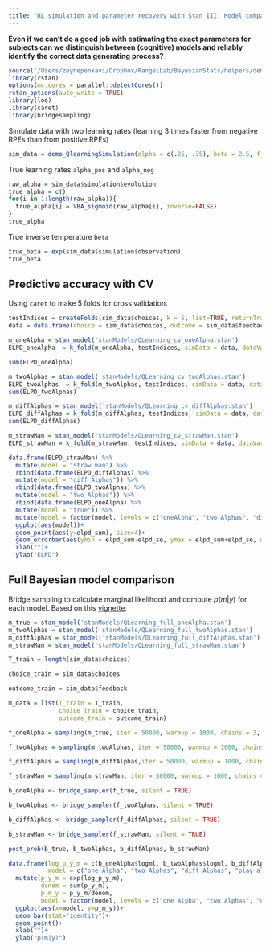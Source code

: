 ```yaml
---
title: "RL simulation and parameter recovery with Stan III: Model comparison"
---
```


**Even if we can't do a good job with estimating the exact parameters for subjects can we distinguish between (cognitive) models and reliably identify the correct data generating process?**

```r
source('/Users/zeynepenkavi/Dropbox/RangelLab/BayesianStats/helpers/demo_QlearningSimulation.R')
library(rstan)
options(mc.cores = parallel::detectCores())
rstan_options(auto_write = TRUE)
library(loo)
library(caret)
library(bridgesampling)
```

Simulate data with two learning rates (learning 3 times faster from negative RPEs than from positive RPEs)

```r
sim_data = demo_QlearningSimulation(alpha = c(.25, .75), beta = 2.5, f_fname = 'f_Qlearning_twoAlphas')
```

True learning rates `alpha_pos` and `alpha_neg`

```r
raw_alpha = sim_data$simulation$evolution
true_alpha = c()
for(i in 1:length(raw_alpha)){
  true_alpha[i] = VBA_sigmoid(raw_alpha[i], inverse=FALSE)
}
true_alpha
```

True inverse temperature `beta`

```r
true_beta = exp(sim_data$simulation$observation)
true_beta
```

## Predictive accuracy with CV

Using `caret` to make 5 folds for cross validation.

```r
testIndices = createFolds(sim_data$choices, k = 5, list=TRUE, returnTrain = FALSE)
data = data.frame(choice = sim_data$choices, outcome = sim_data$feedback)
```

```r
m_oneAlpha = stan_model('stanModels/QLearning_cv_oneAlpha.stan')
ELPD_oneAlpha  = k_fold(m_oneAlpha, testIndices, simData = data, dataVarNames = c("choice", "outcome"), logLikVarName = "log_lik")

sum(ELPD_oneAlpha)
```

```r
m_twoAlphas = stan_model('stanModels/QLearning_cv_twoAlphas.stan')
ELPD_twoAlphas  = k_fold(m_twoAlphas, testIndices, simData = data, dataVarNames = c("choice", "outcome"), logLikVarName = "log_lik")
sum(ELPD_twoAlphas)
```

```r
m_diffAlphas = stan_model('stanModels/QLearning_cv_diffAlphas.stan')
ELPD_diffAlphas = k_fold(m_diffAlphas, testIndices, simData = data, dataVarNames = c("choice", "outcome"), logLikVarName = "log_lik")
sum(ELPD_diffAlphas)
```

```r
m_strawMan = stan_model('stanModels/QLearning_cv_strawMan.stan')
ELPD_strawMan = k_fold(m_strawMan, testIndices, simData = data, dataVarNames = c("choice", "outcome"), logLikVarName = "log_lik")
```

```r
data.frame(ELPD_strawMan) %>%
  mutate(model = "straw man") %>%
  rbind(data.frame(ELPD_diffAlphas) %>%
  mutate(model = "diff Alphas")) %>%
  rbind(data.frame(ELPD_twoAlphas) %>%
  mutate(model = "two Alphas")) %>%
  rbind(data.frame(ELPD_oneAlpha) %>%
  mutate(model = "true")) %>%
  mutate(model = factor(model, levels = c("oneAlpha", "two Alphas", "diff Alphas", "straw man"), labels = c("one Alpha", "two Alphas", "diff Alphas", "play all"))) %>%
  ggplot(aes(model))+
  geom_point(aes(y=elpd_sum), size=4)+
  geom_errorbar(aes(ymin = elpd_sum-elpd_se, ymax = elpd_sum+elpd_se, width=0))+
  xlab("")+
  ylab("ELPD")
```

## Full Bayesian model comparison

Bridge sampling to calculate marginal likelihood and compute $p(m|y)$ for each model. Based on this [vignette](https://cran.r-project.org/web/packages/bridgesampling/vignettes/bridgesampling_example_stan.html).

```r
m_true = stan_model('stanModels/QLearning_full_oneAlpha.stan')
m_twoAlphas = stan_model('stanModels/QLearning_full_twoAlphas.stan')
m_diffAlphas = stan_model('stanModels/QLearning_full_diffAlphas.stan')
m_strawMan = stan_model('stanModels/QLearning_full_strawMan.stan')
```

```r
T_train = length(sim_data$choices)

choice_train = sim_data$choices

outcome_train = sim_data$feedback

m_data = list(T_train = T_train, 
              choice_train = choice_train, 
              outcome_train = outcome_train)
```

```r
f_oneAlpha = sampling(m_true, iter = 50000, warmup = 1000, chains = 3, data=m_data, show_messages=FALSE, verbose=FALSE, refresh= 0)
```

```r
f_twoAlphas = sampling(m_twoAlphas, iter = 50000, warmup = 1000, chains = 3, data=m_data, show_messages=FALSE, verbose=FALSE, refresh= 0)
```

```r
f_diffAlphas = sampling(m_diffAlphas,iter = 50000, warmup = 1000, chains = 3, data=m_data, show_messages=FALSE, verbose=FALSE, refresh= 0)
```

```r
f_strawMan = sampling(m_strawMan, iter = 50000, warmup = 1000, chains = 3, data=m_data, show_messages=FALSE, verbose=FALSE, refresh= 0)
```

```r
b_oneAlpha <- bridge_sampler(f_true, silent = TRUE)
```

```r
b_twoAlphas <- bridge_sampler(f_twoAlphas, silent = TRUE)
```

```r
b_diffAlphas <- bridge_sampler(f_diffAlphas, silent = TRUE)
```

```r
b_strawMan <- bridge_sampler(f_strawMan, silent = TRUE)
```

```r
post_prob(b_true, b_twoAlphas, b_diffAlphas, b_strawMan)
```

```r
data.frame(log_p_y_m = c(b_oneAlpha$logml, b_twoAlphas$logml, b_diffAlphas$logml, b_strawMan$logml),
           model = c("one Alpha", "two Alphas", "diff Alphas", "play all")) %>%
  mutate(p_y_m = exp(log_p_y_m),
         denom = sum(p_y_m),
         p_m_y = p_y_m/denom,
         model = factor(model, levels = c("one Alpha", "two Alphas", "diff Alphas", "play all"))) %>%
  ggplot(aes(x=model, y=p_m_y))+
  geom_bar(stat="identity")+
  geom_point()+
  xlab("")+
  ylab("p(m|y)")
```
